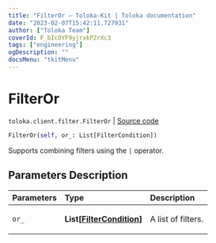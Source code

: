 ```yaml
---
title: "FilterOr — Toloka-Kit | Toloka documentation"
date: "2023-02-07T15:42:11.727931"
author: ["Toloka Team"]
coverId: F_bIcOYF9yjrxkPZrXc3
tags: ["engineering"]
ogDescription: ""
docsMenu: "tkitMenu"
---
```


# FilterOr
`toloka.client.filter.FilterOr` | [Source code](https://github.com/Toloka/toloka-kit/blob/v1.1.3/src/client/filter.py#L92)

```python
FilterOr(self, or_: List[FilterCondition])
```

Supports combining filters using the `|` operator.

## Parameters Description

| Parameters | Type | Description |
| :----------| :----| :-----------|
`or_`|**List\[[FilterCondition](/docs-new/toloka-kit/reference/toloka.client.filter.FilterCondition)\]**|<p>A list of filters.</p>

